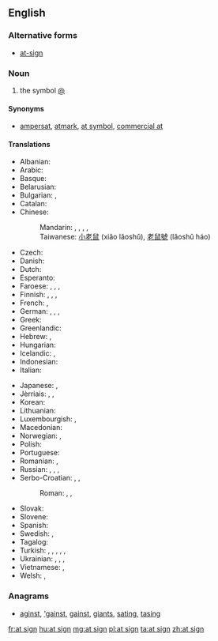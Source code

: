 ==English==

===Alternative forms===
* [[at-sign]]

===Noun===
{{en-noun|head=[[at]] [[sign]]}}

# the symbol [[@]]

====Synonyms====
* {{sense|symbol @}} [[ampersat]], [[atmark]], [[at symbol]], [[commercial at]]

====Translations====
{{trans-top|name of the symbol @}}
* Albanian: {{t-|sq|në-shenjë}}
* Arabic: {{t-|ar|آت|tr='aat}}
* Basque: {{t-|eu|a bildua}}
* Belarusian: {{t-|be|сьлімак|m|sc=Cyrl}}
* Bulgarian: {{t-|bg|маймунско а|n|tr=majmunsko a|sc=Cyrl}}, {{t+|bg|кльомба|f|tr=kljomba|sc=Cyrl}}
* Catalan: {{t-|ca|arrova|f}}
* Chinese:
*: Mandarin: {{t|cmn|圈 a|tr=quān ēi|sc=Hani}}, {{t|cmn|花 a|tr=huā ēi|sc=Hani}}, {{qualifier|Taiwan}} {{t|cmn|小老鼠|tr=xiǎo lǎoshǔ|sc=Hani}}, {{t|cmn|老鼠號|sc=Hani}}, {{t|cmn|老鼠号|tr=lǎoshǔ-hào|sc=Hani}}
*: Taiwanese: [[小老鼠]] (xiǎo lǎoshǔ), [[老鼠號]] (lǎoshǔ háo)
* Czech: {{t+|cs|zavináč|m}}
* Danish: {{t-|da|snabel-a}}
* Dutch: {{t+|nl|apenstaartje|n}}
* Esperanto: {{t+|eo|heliko}}
* Faroese: {{t-|fo|kurla}}, {{t-|fo|hjá}}, {{t-|fo|tranta}}, {{t-|fo|snápila}}
* Finnish: {{t-|fi|at-merkki}}, {{t-|fi|ät-merkki}}, {{t-|fi|kissanhäntä}}, {{t-|fi|miukumauku}}
* French: {{t+|fr|arobase|f}}, {{qualifier|rare}} {{t+|fr|arrobe|f}}
* German: {{t+|de|Klammeraffe|f}}, {{t-|de|at-Zeichen|n}}, {{t+|de|at}}, {{qualifier|Switzerland}} {{t-|de|Affeschwanz|m}}
* Greek: {{t+|el|παπάκι|n|tr=papáki}}
* Greenlandic: {{t-|kl|aajusaq}}
* Hebrew: {{t+|he|שטרודל|m|tr=shtrudel}}, {{t+|he|כרוכית|m|tr=krukhit}}
* Hungarian: {{t+|hu|kukac}}
* Icelandic: {{t-|is|at merkið}}, {{t+|is|hjá}}
* Indonesian: {{t-|id|a bundar}}
* Italian: {{t+|it|chiocciola}}
{{trans-mid}}
* Japanese: {{t-|ja|アットマーク|tr=atto māku}}, {{t-|ja|単価記号|tr=たんかきごう, tanka kigō}}
* Jèrriais: {{tø|roa-jer|à|m}}, {{tø|roa-jer|colînmachon|m}}, {{tø|roa-jer|siez|m}}
* Korean: {{t-|ko|골뱅이|tr=golbaeng-i|sc=Hang}}
* Lithuanian: {{t+|lt|eta}}
* Luxembourgish: {{t-|lb|Afeschwanz|m}}, {{t-|lb|At-Zeechen}}
* Macedonian: {{t-|mk|мајмунче|n|tr=májmunče}}
* Norwegian: {{t-|no|krøllalfa}}, {{t-|no|alfakrøll}}
* Polish: {{t+|pl|małpa|f}}
* Portuguese: {{t+|pt|arroba|f}}
* Romanian: {{t-|ro|coadă de maimuță|f}}, {{t-|ro|a-rond}}
* Russian: {{qualifier|official}} {{t-|ru|коммерческое «at»|n|tr=kommérčeskoje "et"}}, {{t+|ru|собака|f|tr=sobáka}}, {{t+|ru|собачка|f|tr=sobáčka}}, {{t+|ru|эт|n|tr=et}}
* Serbo-Croatian: {{t-|sh|мајмун|m}}, {{t-|sh|лудо А}}, {{t-|sh|манки}}
*: Roman: {{t-|sh|majmun|m}}, {{t-|sh|ludo A}}, {{t-|sh|manki}}
* Slovak: {{t-|sk|zavináč|m}}
* Slovene: {{t-|sl|afna|f}}
* Spanish: {{t+|es|arroba|f}}
* Swedish: {{t+|sv|snabel-a|n}}, {{t+|sv|kanelbulle|c}}
* Tagalog: {{t-|tl|utong}}
* Turkish: {{t-|tr|güzel a}}, {{t-|tr|özel a}}, {{t+|tr|salyangoz}}, {{t+|tr|koç}}, {{t-|tr|kuyruklu a}}, {{t-|tr|çengelli a}}
* Ukrainian: {{t-|uk|вухо|n|tr=vuxo|sc=Cyrl}}, {{t-|uk|слимачок|m|tr=slymačok|sc=Cyrl}}, {{t-|uk|равлик|m|tr=ravlyk|sc=Cyrl}}, {{t-|uk|песик|m|tr=pesyk|sc=Cyrl}}
* Vietnamese: {{qualifier|North}} {{t-|vi|a còng}}, {{qualifier|South}} {{t-|vi|a móc}}
* Welsh: {{t-|cy|malwen}}, {{t-|cy|malwoden}}
{{trans-bottom}}

===Anagrams===
* [[aginst#English|aginst]], [['gainst#English|'gainst]], [[gainst#English|gainst]], [[giants#English|giants]], [[sating#English|sating]], [[tasing#English|tasing]]

[[fr:at sign]]
[[hu:at sign]]
[[mg:at sign]]
[[pl:at sign]]
[[ta:at sign]]
[[zh:at sign]]